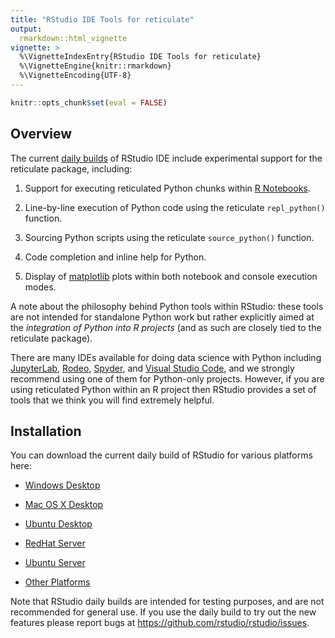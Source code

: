 ```yaml
---
title: "RStudio IDE Tools for reticulate"
output: 
  rmarkdown::html_vignette
vignette: >
  %\VignetteIndexEntry{RStudio IDE Tools for reticulate}
  %\VignetteEngine{knitr::rmarkdown}
  %\VignetteEncoding{UTF-8}
---
```



```r
knitr::opts_chunk$set(eval = FALSE)
```

<link rel="stylesheet" type="text/css" href="extra.css"/>

## Overview

The current [daily builds](https://dailies.rstudio.com) of RStudio IDE include experimental support for the reticulate package, including:

1) Support for executing reticulated Python chunks within [R Notebooks](https://rmarkdown.rstudio.com/r_notebooks.html).

2) Line-by-line execution of Python code using the reticulate `repl_python()` function.

3) Sourcing Python scripts using the reticulate `source_python()` function.

4) Code completion and inline help for Python. 

5) Display of [matplotlib](https://matplotlib.org/) plots within both notebook and console execution modes.

A note about the philosophy behind Python tools within RStudio: these tools are not intended for standalone Python work but rather explicitly aimed at the *integration of Python into R projects* (and as such are closely tied to the reticulate package). 

There are many IDEs available for doing data science with Python including [JupyterLab](https://github.com/jupyterlab/jupyterlab), [Rodeo](https://www.yhat.com/products/rodeo), [Spyder](https://github.com/spyder-ide/spyder), and [Visual Studio Code](https://code.visualstudio.com/docs/languages/python), and we strongly recommend using one of them for Python-only projects. However, if you are using reticulated Python within an R project then RStudio provides a set of tools that we think you will find extremely helpful.

## Installation

You can download the current daily build of RStudio for various platforms here: 

- [Windows Desktop](https://dailies.rstudio.com/rstudio/oss/windows/)

- [Mac OS X Desktop](https://dailies.rstudio.com/rstudio/oss/mac/)

- [Ubuntu Desktop](https://dailies.rstudio.com/rstudio/oss/ubuntu/amd64/)

- [RedHat Server](https://dailies.rstudio.com/rstudioserver/oss/redhat6/x86_64/)

- [Ubuntu Server](https://dailies.rstudio.com/rstudioserver/oss/ubuntu/amd64/)

- [Other Platforms](https://dailies.rstudio.com)

<div class="alert alert-warning">
Note that RStudio daily builds are intended for testing purposes, and are not recommended for general use. If you use the daily build to try out the new features please report bugs at <https://github.com/rstudio/rstudio/issues>.
</div>




